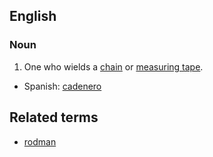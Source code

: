 ==English==
===Noun===
{{en-noun|pl=chainmen}}
#{{surveying}} One who wields a [[chain]] or [[measuring tape]].
{{trans-top|one who wields a chain}}
{{trans-mid}}
*Spanish: [[cadenero]]
{{trans-bottom}}

==Related terms==
*[[rodman]]